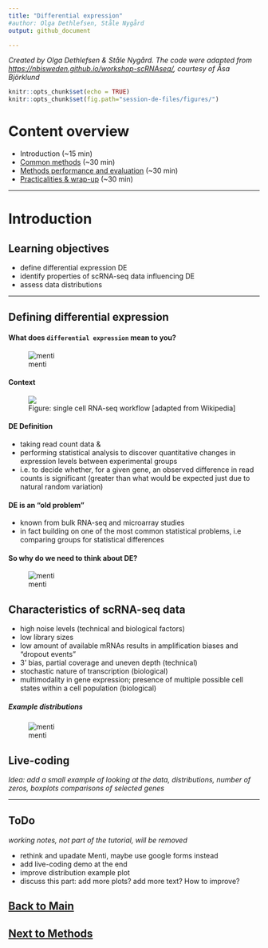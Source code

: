 ```yaml
---
title: "Differential expression"
#author: Olga Dethlefsen, Ståle Nygård 
output: github_document

---
```

_Created by Olga Dethlefsen & Ståle Nygård. The code were adapted from [https://nbisweden.github.io/workshop-scRNAseq/](https://nbisweden.github.io/workshop-scRNAseq/), courtesy of Åsa Björklund_


```r
knitr::opts_chunk$set(echo = TRUE)
knitr::opts_chunk$set(fig.path="session-de-files/figures/")
```

# Content overview
- Introduction (~15 min)
- [Common methods](session-de-methods.md) (~30 min)
- [Methods performance and evaluation](session-de-methods-evaluation.md) (~30 min)
- [Practicalities & wrap-up](session-de-wrap-up.md) (~30 min)

--------

# Introduction

## Learning objectives
- define differential expression DE
- identify properties of scRNA-seq data influencing DE
- assess data distributions

-------


## Defining differential expression

#### What does `differential expression` mean to you?
![menti](session-de-files/images/intro-menti-01.png)


#### Context
<figure>
<img src="session-de-files/images/intro-de-overview-02.png">
<figcaption>Figure: single cell RNA-seq workflow [adapted from Wikipedia]</figcaption></figure>


#### DE Definition
- taking read count data &
- performing statistical analysis to discover quantitative changes in expression levels between experimental groups
- i.e. to decide whether, for a given gene, an observed difference in read counts is significant (greater than what would be expected just due to natural random variation)

#### DE is an "old problem"
- known from bulk RNA-seq and microarray studies
- in fact building on one of the most common statistical problems, i.e comparing groups for statistical differences

#### So why do we need to think about DE?
![menti](session-de-files/images/intro-menti-01.png)

## Characteristics of scRNA-seq data
- high noise levels (technical and biological factors)
- low library sizes
- low amount of available mRNAs results in amplification biases and "dropout events"
- 3' bias, partial coverage and uneven depth (technical)
- stochastic nature of transcription (biological)
- multimodality in gene expression; presence of multiple possible cell states within a cell population (biological)

##### Example distributions
![menti](session-de-files/images/intro-distributions.png)

## Live-coding
_Idea: add a small example of looking at the data, distributions, number of zeros, boxplots comparisons of selected genes_

---------

## ToDo 
_working notes, not part of the tutorial, will be removed_

- rethink and upadate Menti, maybe use google forms instead
- add live-coding demo at the end
- improve distribution example plot
- discuss this part: add more plots? add more text? How to improve?


## [Back to Main](../README.md)
## [Next to Methods](session-de-methods.md)








